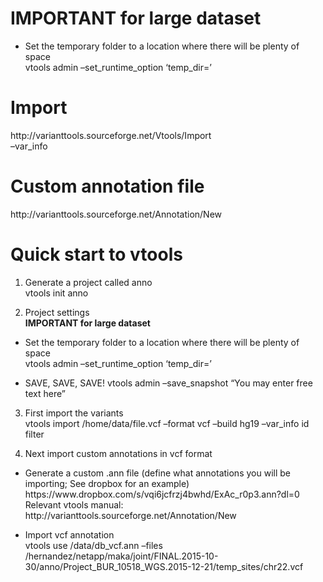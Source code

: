 # IMPORTANT for large dataset
* Set the temporary folder to a location where there will be plenty of space  
vtools admin --set_runtime_option 'temp_dir=<folder location with large space>'

# Import  
http://varianttools.sourceforge.net/Vtools/Import  
--var_info


# Custom annotation file  
http://varianttools.sourceforge.net/Annotation/New


# Quick start to vtools  

1. Generate a project called anno  
vtools init anno

2. Project settings  
**IMPORTANT for large dataset**  
* Set the temporary folder to a location where there will be plenty of space  
vtools admin --set_runtime_option 'temp_dir=<folder location with large space>'

* SAVE, SAVE, SAVE!
vtools admin --save_snapshot <NAME your snapshot> "You may enter free text here"
  
3. First import the variants  
vtools import /home/data/file.vcf --format vcf --build hg19 --var_info id filter  
  
4. Next import custom annotations in vcf format  

* Generate a custom .ann file (define what annotations you will be importing; See dropbox for an example)  
https://www.dropbox.com/s/vqi6jcfrzj4bwhd/ExAc_r0p3.ann?dl=0  
  Relevant vtools manual: http://varianttools.sourceforge.net/Annotation/New 
  
* Import vcf annotation  
vtools use /data/db_vcf.ann --files /hernandez/netapp/maka/joint/FINAL.2015-10-30/anno/Project_BUR_10518_WGS.2015-12-21/temp_sites/chr22.vcf  


